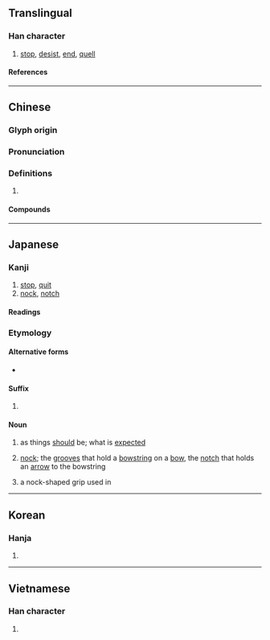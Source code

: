 {{character info}}
==Translingual==

===Han character===
{{Han char|rn=57|rad=弓|as=06|sn=9|four=11240|canj=NSJ|ids=⿰弓耳}}

# [[stop]], [[desist]], [[end]], [[quell]]

====References====
{{Han ref|kx=0358.070|dkj=09768|hdz=20995.030|uh=5F2D}}

----

==Chinese==
{{zh-forms}}

===Glyph origin===
{{Han etym}}

===Pronunciation===
{{zh-pron
|m=mǐ
|c=mai5,mei5
|h=
|mn=bí
|w=
|mc=y
|oc=y
|ma=|ma2=
|cat=v
}}

===Definitions===
{{zh-hanzi}}

# {{rfdef|zh}}

====Compounds====
{{zh-der|弭兵|弭患|弭棹|弭耳|弭亂|弭兵之會|弭平|弭謗|弭節|弭盜安民|弭患無形|弭從|弭節徘徊|消弭}}

----

==Japanese==

===Kanji===
{{ja-kanji|grade=|rs=弓06}}

# [[stop]], [[quit]]
# [[nock]], [[notch]]

====Readings====
{{ja-readings
|on=び, み
|kun=やはず-, はず-
}}

===Etymology===
{{ja-kanjitab|はず|yomi=k}}
{{rfe|ja}}

====Alternative forms====
* {{ja-l|筈}}

====Suffix====
{{ja-pos|suffix|はず}}

# {{alternative spelling of|ja|はず}}

====Noun====
{{ja-noun|はず}}

# as things [[should]] be; what is [[expect]]ed
#: {{ja-usex-inline|その'''弭'''が神霊のより所|その '''はず''' が しんれい の よりどころ|that is as the gods allow}}
# [[nock]]; the [[groove]]s that hold a [[bowstring]] on a [[bow]], the [[notch]] that holds an [[arrow]] to the bowstring
# {{lb|ja|sumo|sort=はず}} a nock-shaped grip used in {{ja-r|はず押し|はず おし}}

----

==Korean==

===Hanja===
{{ko-hanja|미}}

# {{rfdef|ko|sort=弓06}}

----

==Vietnamese==

===Han character===
{{vi-readings|rs=弓06|reading=[[nhẹ]], [[nhĩ]], [[nhị]]}}

# {{rfdef|vi|sort=弓06}}